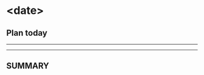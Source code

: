 # \<date\>

## Plan today

------------------------------------------------------------------------

------------------------------------------------------------------------

## SUMMARY
